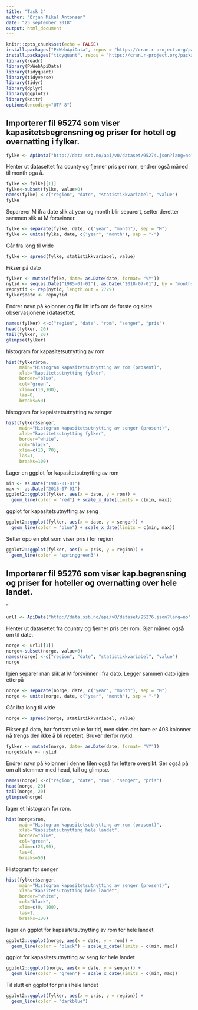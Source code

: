 ```yaml
---
title: "Task 2"
author: "Ørjan Mikal Antonsen"
date: "25 september 2018"
output: html_document
---
```


```r
knitr::opts_chunk$set(echo = FALSE)
install.packages("PxWebApiData", repos = "https://cran.r-project.org/package=PxWebApiData")
install.packages("tidyquant", repos = "https://cran.r-project.org/package=tidyquant")
library(readr)
library(PxWebApiData)
library(tidyquant)
library(tidyverse)
library(tidyr)
library(dplyr)
library(ggplot2)
library(knitr)
options(encoding="UTF-8")
```

## Importerer fil 95274 som viser kapasitetsbegrensning og priser for hotell og overnatting i fylker.

```r
fylke <- ApiData("http://data.ssb.no/api/v0/dataset/95274.json?lang=no", getDataByGET = TRUE, col_types = cols(`måned` = col_date(format = "%Y%m")))
```

Henter ut datasettet fra county og fjerner pris per rom, endrer også måned til month pga å.

```r
fylke <- fylke[[1]]
fylke<-subset(fylke, value>0)
names(fylke) <-c("region", "date", "statistikkvariabel", "value")
fylke
```

Separerer M ifra date slik at year og month blir separert, setter deretter sammen slik at M forsvinner.
```r
fylke <- separate(fylke, date, c("year", "month"), sep = "M")
fylke <- unite(fylke, date, c("year", "month"), sep = "-")
```

Går fra long til wide
```r
fylke <- spread(fylke, statistikkvariabel, value)
```


Fikser på dato
```r
fylker <- mutate(fylke, date= as.Date(date, format= "%Y"))
nytid <- seq(as.Date("1985-01-01"), as.Date("2018-07-01"), by = "months")
repnytid <- rep(nytid, length.out = 7729)
fylker$date <- repnytid
```

Endrer navn på kolonner og får litt info om de første og siste observasjonene i datasettet.
```r
names(fylker) <-c("region", "date", "rom", "senger", "pris")
head(fylker, 20)
tail(fylker, 20)
glimpse(fylker)
```


histogram for kapasitetsutnytting av rom 
```r
hist(fylker$rom, 
     main="Histogram kapasitetsutnytting av rom (prosent)", 
     xlab="kapsitetsutnytting fylker", 
     border="blue", 
     col="green",
     xlim=c(10,100),
     las=0, 
     breaks=50)

```

histogram for kapaistetsutnytting av senger
```r
hist(fylker$senger, 
     main="Histogram kapasitetsutnytting av senger (prosent)", 
     xlab="kapsitetsutnytting fylker", 
     border="white", 
     col="black",
     xlim=c(10, 70),
     las=1, 
     breaks=100)
```

Lager en ggplot for kapasitetsutnytting av rom
```r
min <- as.Date("1985-01-01")
max <- as.Date("2018-07-01")
ggplot2::ggplot(fylker, aes(x = date, y = rom)) +
  geom_line(color = "red") + scale_x_date(limits = c(min, max))
```


ggplot for kapasitetsutnytting av seng
```r
ggplot2::ggplot(fylker, aes(x = date, y = senger)) +
  geom_line(color = "blue") + scale_x_date(limits = c(min, max))
```

Setter opp en plot som viser pris i for region
```r
ggplot2::ggplot(fylker, aes(x = pris, y = region)) + 
  geom_line(color = "springgreen3")
```



## Importerer fil 95276 som viser kap.begrensning og priser for hoteller og overnatting over hele landet.
"
```r
url1 <- ApiData("http://data.ssb.no/api/v0/dataset/95276.json?lang=no", getDataByGET = TRUE)
```

Henter ut datasettet fra country og fjerner pris per rom. Gjør måned også om til date.
```r
norge <- url1[[1]]
norge<-subset(norge, value>0)
names(norge) <-c("region", "date", "statistikkvariabel", "value")
norge
```

Igjen separer man slik at M forsvinner i fra dato. Legger sammen dato igjen etterpå
```r
norge <- separate(norge, date, c("year", "month"), sep = "M")
norge <- unite(norge, date, c("year", "month"), sep = "-")
```

Går ifra long til wide
```r
norge <- spread(norge, statistikkvariabel, value)
```

Fikser på dato, har fortsatt value for tid, men siden det bare er 403 kolonner nå trengs den ikke å bli repetert. Bruker derfor nytid.
```r
fylker <- mutate(norge, date= as.Date(date, format= "%Y"))
norge$date <- nytid
```

Endrer navn på kolonner i denne filen også for lettere oversikt. Ser også på om alt stemmer med head, tail og glimpse. 
```r
names(norge) <-c("region", "date", "rom", "senger", "pris")
head(norge, 20)
tail(norge, 20)
glimpse(norge)
```

lager et histogram for rom.
```r
hist(norge$rom, 
     main="Histogram kapasitetsutnytting av rom (prosent)", 
     xlab="kapsitetsutnytting hele landet", 
     border="blue", 
     col="green",
     xlim=c(25,90),
     las=0, 
     breaks=50)
```

Histogram for senger 
```r
hist(fylker$senger, 
     main="Histogram kapasitetsutnytting av senger (prosent)", 
     xlab="kapsitetsutnytting hele landet", 
     border="white", 
     col="black",
     xlim=c(0, 100),
     las=1, 
     breaks=100)
```

lager en ggplot for kapasitetsutnytting av rom for hele landet
```r
ggplot2::ggplot(norge, aes(x = date, y = rom)) +
  geom_line(color = "black") + scale_x_date(limits = c(min, max))
```

ggplot for kapasitetsutnytting av seng for hele landet
```r
ggplot2::ggplot(norge, aes(x = date, y = senger)) +
  geom_line(color = "green") + scale_x_date(limits = c(min, max))
```

Til slutt en ggplot for pris i hele landet
```r
ggplot2::ggplot(fylker, aes(x = pris, y = region)) + 
  geom_line(color = "darkblue")
```
